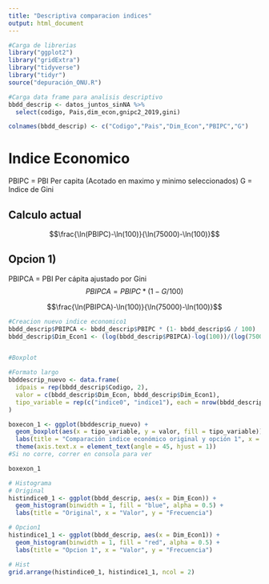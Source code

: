```yaml
---
title: "Descriptiva comparacion indices"
output: html_document
---
```


```r
#Carga de librerias
library("ggplot2")
library("gridExtra")
library("tidyverse")
library("tidyr")
source("depuración_ONU.R")

#Carga data frame para analisis descriptivo
bbdd_descrip <- datos_juntos_sinNA %>%
  select(codigo, Pais,dim_econ,gnipc2_2019,gini)

colnames(bbdd_descrip) <- c("Codigo","Pais","Dim_Econ","PBIPC","G")

```

# Indice Economico

PBIPC = PBI Per capita (Acotado en maximo y minimo seleccionados)
G = Indice de Gini

## Calculo actual 
$$\frac{\ln(PBIPC)-\ln(100)}{\ln(75000)-\ln(100)}$$

## Opcion 1) 

PBIPCA = PBI Per cápita ajustado por Gini
$$PBIPCA = PBIPC * (1-G/100)$$

$$\frac{\ln(PBIPCA)-\ln(100)}{\ln(75000)-\ln(100)}$$



```r
#Creacion nuevo indice economico1
bbdd_descrip$PBIPCA <- bbdd_descrip$PBIPC * (1- bbdd_descrip$G / 100)
bbdd_descrip$Dim_Econ1 <- (log(bbdd_descrip$PBIPCA)-log(100))/(log(75000)-log(100))


#Boxplot

#Formato largo
bbddescrip_nuevo <- data.frame(
  idpais = rep(bbdd_descrip$Codigo, 2),
  valor = c(bbdd_descrip$Dim_Econ, bbdd_descrip$Dim_Econ1),
  tipo_variable = rep(c("indice0", "indice1"), each = nrow(bbdd_descrip)) 
)

boxecon_1 <- ggplot(bbddescrip_nuevo) +
  geom_boxplot(aes(x = tipo_variable, y = valor, fill = tipo_variable)) +
  labs(title = "Comparación indice económico original y opción 1", x = "Indice", y = "Valor") + scale_fill_manual(values = c("blue", "red")) +
  theme(axis.text.x = element_text(angle = 45, hjust = 1))  
#Si no corre, correr en consola para ver

boxexon_1

# Histograma
# Original
histindice0_1 <- ggplot(bbdd_descrip, aes(x = Dim_Econ)) +
  geom_histogram(binwidth = 1, fill = "blue", alpha = 0.5) + 
  labs(title = "Original", x = "Valor", y = "Frecuencia")

# Opcion1
histindice1_1 <- ggplot(bbdd_descrip, aes(x = Dim_Econ1)) +
  geom_histogram(binwidth = 1, fill = "red", alpha = 0.5) + 
  labs(title = "Opcion 1", x = "Valor", y = "Frecuencia")

# Hist
grid.arrange(histindice0_1, histindice1_1, ncol = 2)
```


